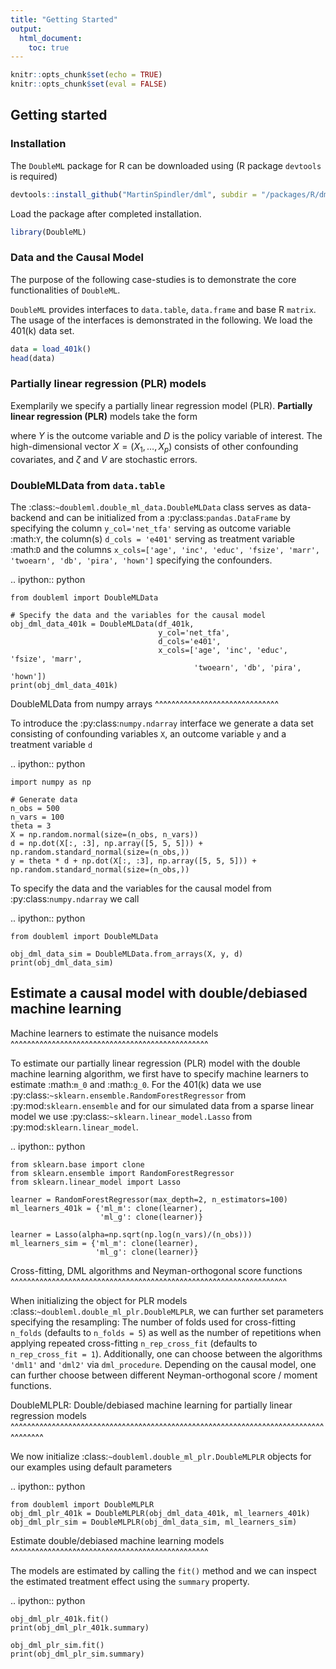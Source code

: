 ```yaml
---
title: "Getting Started"
output: 
  html_document:
    toc: true
---
```


```r
knitr::opts_chunk$set(echo = TRUE)
knitr::opts_chunk$set(eval = FALSE)
```


## Getting started


### Installation 

The `DoubleML` package for R can be downloaded using (R package `devtools` is required)

```r
devtools::install_github("MartinSpindler/dml", subdir = "/packages/R/dml")
```

Load the package after completed installation. 

```r
library(DoubleML)
```


### Data and the Causal Model 

The purpose of the following case-studies is to demonstrate the core functionalities of `DoubleML`. 

`DoubleML` provides interfaces to `data.table`, `data.frame` and base R `matrix`. The usage of the interfaces is
demonstrated in the following. We load the 401(k) data set.

```r
data = load_401k()
head(data)
```

### Partially linear regression (PLR) models

Exemplarily we specify a partially linear regression model (PLR). **Partially linear regression (PLR)** models take the
form

\begin{align*}
Y &= D \theta_0 + g_0(X) + \zeta, & &\mathbb{E}(\zeta | D,X) = 0,\\
D &= m_0(X) + V, & &\mathbb{E}(V | X) = 0,
\end{align*}
where $Y$ is the outcome variable and $D$ is the policy variable of interest.
The high-dimensional vector $X = (X_1, \ldots, X_p)$ consists of other confounding covariates,
and $\zeta$ and $V$ are stochastic errors.

### DoubleMLData from `data.table`

The :class:`~doubleml.double_ml_data.DoubleMLData` class serves as data-backend and can be initialized from a :py:class:`pandas.DataFrame` by
specifying the column ``y_col='net_tfa'`` serving as outcome variable :math:`Y`, the column(s) ``d_cols = 'e401'``
serving as treatment variable :math:`D` and the columns ``x_cols=['age', 'inc', 'educ', 'fsize', 'marr', 'twoearn', 'db', 'pira', 'hown']``
specifying the confounders.

.. ipython:: python

    from doubleml import DoubleMLData

    # Specify the data and the variables for the causal model
    obj_dml_data_401k = DoubleMLData(df_401k,
                                     y_col='net_tfa',
                                     d_cols='e401',
                                     x_cols=['age', 'inc', 'educ', 'fsize', 'marr',
                                             'twoearn', 'db', 'pira', 'hown'])
    print(obj_dml_data_401k)


DoubleMLData from numpy arrays
^^^^^^^^^^^^^^^^^^^^^^^^^^^^^^

To introduce the :py:class:`numpy.ndarray` interface we generate a data set consisting of confounding variables ``X``, an outcome
variable ``y`` and a treatment variable ``d``

.. ipython:: python

    import numpy as np

    # Generate data
    n_obs = 500
    n_vars = 100
    theta = 3
    X = np.random.normal(size=(n_obs, n_vars))
    d = np.dot(X[:, :3], np.array([5, 5, 5])) + np.random.standard_normal(size=(n_obs,))
    y = theta * d + np.dot(X[:, :3], np.array([5, 5, 5])) + np.random.standard_normal(size=(n_obs,))

To specify the data and the variables for the causal model from :py:class:`numpy.ndarray` we call

.. ipython:: python

    from doubleml import DoubleMLData

    obj_dml_data_sim = DoubleMLData.from_arrays(X, y, d)
    print(obj_dml_data_sim)

Estimate a causal model with double/debiased machine learning
-------------------------------------------------------------

Machine learners to estimate the nuisance models
^^^^^^^^^^^^^^^^^^^^^^^^^^^^^^^^^^^^^^^^^^^^^^^^

To estimate our partially linear regression (PLR) model with the double machine learning algorithm, we first have to
specify machine learners to estimate :math:`m_0` and :math:`g_0`. For the 401(k) data we use
:py:class:`~sklearn.ensemble.RandomForestRegressor` from :py:mod:`sklearn.ensemble`
and for our simulated data from a sparse linear model we use
:py:class:`~sklearn.linear_model.Lasso` from :py:mod:`sklearn.linear_model`.

.. ipython:: python

    from sklearn.base import clone
    from sklearn.ensemble import RandomForestRegressor
    from sklearn.linear_model import Lasso

    learner = RandomForestRegressor(max_depth=2, n_estimators=100)
    ml_learners_401k = {'ml_m': clone(learner),
                        'ml_g': clone(learner)}

    learner = Lasso(alpha=np.sqrt(np.log(n_vars)/(n_obs)))
    ml_learners_sim = {'ml_m': clone(learner),
                       'ml_g': clone(learner)}

Cross-fitting, DML algorithms and Neyman-orthogonal score functions
^^^^^^^^^^^^^^^^^^^^^^^^^^^^^^^^^^^^^^^^^^^^^^^^^^^^^^^^^^^^^^^^^^^

When initializing the object for PLR models :class:`~doubleml.double_ml_plr.DoubleMLPLR`, we can further set parameters specifying the
resampling: The number of folds used for cross-fitting ``n_folds`` (defaults to ``n_folds = 5``) as well as the number
of repetitions when applying repeated cross-fitting ``n_rep_cross_fit`` (defaults to ``n_rep_cross_fit = 1``).
Additionally, one can choose between the algorithms ``'dml1'`` and  ``'dml2'`` via ``dml_procedure``. Depending on the
causal model, one can further choose between different Neyman-orthogonal score / moment functions.

DoubleMLPLR: Double/debiased machine learning for partially linear regression models
^^^^^^^^^^^^^^^^^^^^^^^^^^^^^^^^^^^^^^^^^^^^^^^^^^^^^^^^^^^^^^^^^^^^^^^^^^^^^^^^^^^^

We now initialize :class:`~doubleml.double_ml_plr.DoubleMLPLR` objects for our examples using default parameters

.. ipython:: python

    from doubleml import DoubleMLPLR
    obj_dml_plr_401k = DoubleMLPLR(obj_dml_data_401k, ml_learners_401k)
    obj_dml_plr_sim = DoubleMLPLR(obj_dml_data_sim, ml_learners_sim)

Estimate double/debiased machine learning models
^^^^^^^^^^^^^^^^^^^^^^^^^^^^^^^^^^^^^^^^^^^^^^^^

The models are estimated by calling the ``fit()`` method and we can inspect the estimated treatment effect using the
``summary`` property.

.. ipython:: python

    obj_dml_plr_401k.fit()
    print(obj_dml_plr_401k.summary)

    obj_dml_plr_sim.fit()
    print(obj_dml_plr_sim.summary)
